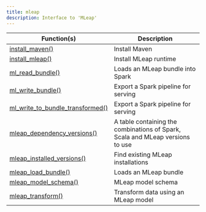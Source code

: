 ```yaml
---
title: mleap
description: Interface to 'MLeap'
---
```

Function(s) | Description
|---|---|
|[install_maven()](/packages/mleap/reference/install_maven.html)|Install Maven|
|[install_mleap()](/packages/mleap/reference/install_mleap.html)|Install MLeap runtime|
|[ml_read_bundle()](/packages/mleap/reference/ml_read_bundle.html)|Loads an MLeap bundle into Spark|
|[ml_write_bundle()](/packages/mleap/reference/ml_write_bundle.html)|Export a Spark pipeline for serving|
|[ml_write_to_bundle_transformed()](/packages/mleap/reference/ml_write_to_bundle_transformed.html)|Export a Spark pipeline for serving|
|[mleap_dependency_versions()](/packages/mleap/reference/mleap_dependency_versions.html)|A table containing the combinations of Spark, Scala and MLeap versions to use|
|[mleap_installed_versions()](/packages/mleap/reference/mleap_installed_versions.html)|Find existing MLeap installations|
|[mleap_load_bundle()](/packages/mleap/reference/mleap_load_bundle.html)|Loads an MLeap bundle|
|[mleap_model_schema()](/packages/mleap/reference/mleap_model_schema.html)|MLeap model schema|
|[mleap_transform()](/packages/mleap/reference/mleap_transform.html)|Transform data using an MLeap model|
